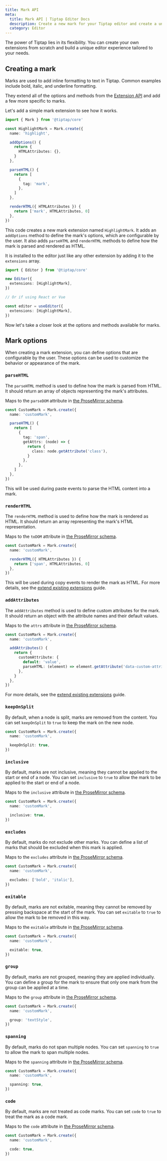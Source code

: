 ```yaml
---
title: Mark API
meta:
  title: Mark API | Tiptap Editor Docs
  description: Create a new mark for your Tiptap editor and create a unique editor experience from scratch. Learn more in the docs!
  category: Editor
---
```



The power of Tiptap lies in its flexibility. You can create your own extensions from scratch and build a unique editor experience tailored to your needs.

## Creating a mark

Marks are used to add inline formatting to text in Tiptap. Common examples include bold, italic, and underline formatting.

They extend all of the options and methods from the [Extension API](/3.x/editor/extensions/custom-extensions/extension) and add a few more specific to marks.

Let's add a simple mark extension to see how it works.

```typescript
import { Mark } from '@tiptap/core'

const HighlightMark = Mark.create({
  name: 'highlight',

  addOptions() {
    return {
      HTMLAttributes: {},
    }
  },

  parseHTML() {
    return [
      {
        tag: 'mark',
      },
    ]
  },

  renderHTML({ HTMLAttributes }) {
    return ['mark', HTMLAttributes, 0]
  },
})
```

This code creates a new mark extension named `HighlightMark`. It adds an `addOptions` method to define the mark's options, which are configurable by the user. It also adds `parseHTML` and `renderHTML` methods to define how the mark is parsed and rendered as HTML.

It is installed to the editor just like any other extension by adding it to the `extensions` array.

```typescript
import { Editor } from '@tiptap/core'

new Editor({
  extensions: [HighlightMark],
})

// Or if using React or Vue

const editor = useEditor({
  extensions: [HighlightMark],
})
```

Now let's take a closer look at the options and methods available for marks.

## Mark options

When creating a mark extension, you can define options that are configurable by the user. These options can be used to customize the behavior or appearance of the mark.

### `parseHTML`

The `parseHTML` method is used to define how the mark is parsed from HTML. It should return an array of objects representing the mark's attributes.

Maps to the `parseDOM` attribute in [the ProseMirror schema](https://prosemirror.net/docs/ref/#model.MarkSpec.parseDOM).

```typescript
const CustomMark = Mark.create({
  name: 'customMark',

  parseHTML() {
    return [
      {
        tag: 'span',
        getAttrs: (node) => {
          return {
            class: node.getAttribute('class'),
          }
        },
      },
    ]
  },
})
```

This will be used during paste events to parse the HTML content into a mark.

### `renderHTML`

The `renderHTML` method is used to define how the mark is rendered as HTML. It should return an array representing the mark's HTML representation.

Maps to the `toDOM` attribute in [the ProseMirror schema](https://prosemirror.net/docs/ref/#model.MarkSpec.toDOM).

```typescript
const CustomMark = Mark.create({
  name: 'customMark',

  renderHTML({ HTMLAttributes }) {
    return ['span', HTMLAttributes, 0]
  },
})
```

This will be used during copy events to render the mark as HTML. For more details, see the [extend existing extensions](/3.x/editor/extensions/custom-extensions/extend-existing#render-html) guide.

### `addAttributes`

The `addAttributes` method is used to define custom attributes for the mark. It should return an object with the attribute names and their default values.

Maps to the `attrs` attribute in [the ProseMirror schema](https://prosemirror.net/docs/ref/#model.MarkSpec.attrs).

```typescript
const CustomMark = Mark.create({
  name: 'customMark',

  addAttributes() {
    return {
      customAttribute: {
        default: 'value',
        parseHTML: (element) => element.getAttribute('data-custom-attribute'),
      },
    }
  },
})
```

For more details, see the [extend existing extensions](/3.x/editor/extensions/custom-extensions/extend-existing#rattributes) guide.

### `keepOnSplit`

By default, when a node is split, marks are removed from the content. You can set `keepOnSplit` to `true` to keep the mark on the new node.

```typescript
const CustomMark = Mark.create({
  name: 'customMark',

  keepOnSplit: true,
})
```

### `inclusive`

By default, marks are not inclusive, meaning they cannot be applied to the start or end of a node. You can set `inclusive` to `true` to allow the mark to be applied to the start or end of a node.

Maps to the `inclusive` attribute in [the ProseMirror schema](https://prosemirror.net/docs/ref/#model.MarkSpec.inclusive).

```typescript
const CustomMark = Mark.create({
  name: 'customMark',

  inclusive: true,
})
```

### `excludes`

By default, marks do not exclude other marks. You can define a list of marks that should be excluded when this mark is applied.

Maps to the `excludes` attribute in [the ProseMirror schema](https://prosemirror.net/docs/ref/#model.MarkSpec.excludes).

```typescript
const CustomMark = Mark.create({
  name: 'customMark',

  excludes: ['bold', 'italic'],
})
```

### `exitable`

By default, marks are not exitable, meaning they cannot be removed by pressing backspace at the start of the mark. You can set `exitable` to `true` to allow the mark to be removed in this way.

Maps to the `exitable` attribute in [the ProseMirror schema](https://prosemirror.net/docs/ref/#model.MarkSpec.exitable).

```typescript
const CustomMark = Mark.create({
  name: 'customMark',

  exitable: true,
})
```

### `group`

By default, marks are not grouped, meaning they are applied individually. You can define a group for the mark to ensure that only one mark from the group can be applied at a time.

Maps to the `group` attribute in [the ProseMirror schema](https://prosemirror.net/docs/ref/#model.MarkSpec.group).

```typescript
const CustomMark = Mark.create({
  name: 'customMark',

  group: 'textStyle',
})
```

### `spanning`

By default, marks do not span multiple nodes. You can set `spanning` to `true` to allow the mark to span multiple nodes.

Maps to the `spanning` attribute in [the ProseMirror schema](https://prosemirror.net/docs/ref/#model.MarkSpec.spanning).

```typescript
const CustomMark = Mark.create({
  name: 'customMark',

  spanning: true,
})
```

### `code`

By default, marks are not treated as code marks. You can set `code` to `true` to treat the mark as a code mark.

Maps to the `code` attribute in [the ProseMirror schema](https://prosemirror.net/docs/ref/#model.MarkSpec.code).

```typescript
const CustomMark = Mark.create({
  name: 'customMark',

  code: true,
})
```
